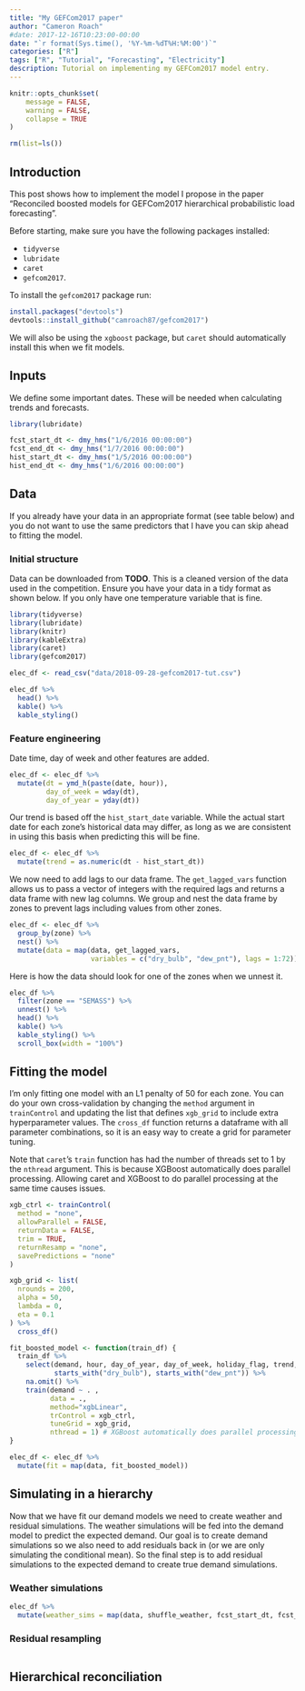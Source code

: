 ```yaml
---
title: "My GEFCom2017 paper"
author: "Cameron Roach"
#date: 2017-12-16T10:23:00-00:00
date: "`r format(Sys.time(), '%Y-%m-%dT%H:%M:00')`"
categories: ["R"]
tags: ["R", "Tutorial", "Forecasting", "Electricity"]
description: Tutorial on implementing my GEFCom2017 model entry.
---
```


```r
knitr::opts_chunk$set(
	message = FALSE,
	warning = FALSE,
	collapse = TRUE
)

rm(list=ls())
```


## Introduction

This post shows how to implement the model I propose in the paper "Reconciled boosted models for GEFCom2017 hierarchical probabilistic load forecasting".

Before starting, make sure you have the following packages installed:

* `tidyverse`
* `lubridate`
* `caret`
* `gefcom2017`.

To install the `gefcom2017` package run:

```r
install.packages("devtools")
devtools::install_github("camroach87/gefcom2017")
```


We will also be using the `xgboost` package, but `caret` should automatically install this when we fit models.

## Inputs

We define some important dates. These will be needed when calculating trends and forecasts.

```r
library(lubridate)

fcst_start_dt <- dmy_hms("1/6/2016 00:00:00")
fcst_end_dt <- dmy_hms("1/7/2016 00:00:00")
hist_start_dt <- dmy_hms("1/5/2016 00:00:00")
hist_end_dt <- dmy_hms("1/6/2016 00:00:00")
```


## Data

If you already have your data in an appropriate format (see table below) and you do not want to use the same predictors that I have you can skip ahead to fitting the model.

### Initial structure

Data can be downloaded from __TODO__. This is a cleaned version of the data used in the competition. Ensure you have your data in a tidy format as shown below. If you only have one temperature variable that is fine.

```r
library(tidyverse)
library(lubridate)
library(knitr)
library(kableExtra)
library(caret)
library(gefcom2017)

elec_df <- read_csv("data/2018-09-28-gefcom2017-tut.csv")

elec_df %>% 
  head() %>% 
  kable() %>% 
  kable_styling()
```


### Feature engineering

Date time, day of week and other features are added.

```r
elec_df <- elec_df %>% 
  mutate(dt = ymd_h(paste(date, hour)),
         day_of_week = wday(dt),
         day_of_year = yday(dt))
```

Our trend is based off the `hist_start_date` variable. While the actual start date for each zone's historical data may differ, as long as we are consistent in using this basis when predicting this will be fine.

```r
elec_df <- elec_df %>% 
  mutate(trend = as.numeric(dt - hist_start_dt))
```

We now need to add lags to our data frame. The `get_lagged_vars` function allows us to pass a vector of integers with the required lags and returns a data frame with new lag columns. We group and nest the data frame by zones to prevent lags including values from other zones.

```r
elec_df <- elec_df %>%
  group_by(zone) %>% 
  nest() %>% 
  mutate(data = map(data, get_lagged_vars,
                    variables = c("dry_bulb", "dew_pnt"), lags = 1:72))
```

Here is how the data should look for one of the zones when we unnest it.

```r
elec_df %>% 
  filter(zone == "SEMASS") %>% 
  unnest() %>% 
  head() %>% 
  kable() %>% 
  kable_styling() %>%
  scroll_box(width = "100%")
```


## Fitting the model

I'm only fitting one model with an L1 penalty of 50 for each zone. You can do your own cross-validation by changing the `method` argument in `trainControl` and updating the list that defines `xgb_grid` to include extra hyperparameter values. The `cross_df` function returns a dataframe with all parameter combinations, so it is an easy way to create a grid for parameter tuning.

Note that `caret`'s `train` function has had the number of threads set to 1 by the `nthread` argument. This is because XGBoost automatically does parallel processing. Allowing caret and XGBoost to do parallel processing at the same time causes issues.

```r
xgb_ctrl <- trainControl(
  method = "none",
  allowParallel = FALSE,
  returnData = FALSE,
  trim = TRUE,
  returnResamp = "none",
  savePredictions = "none"
)

xgb_grid <- list(
  nrounds = 200,
  alpha = 50,
  lambda = 0,
  eta = 0.1
) %>% 
  cross_df()

fit_boosted_model <- function(train_df) {
  train_df %>%
    select(demand, hour, day_of_year, day_of_week, holiday_flag, trend,
           starts_with("dry_bulb"), starts_with("dew_pnt")) %>%
    na.omit() %>% 
    train(demand ~ . ,
          data = .,
          method="xgbLinear",
          trControl = xgb_ctrl,
          tuneGrid = xgb_grid,
          nthread = 1) # XGBoost automatically does parallel processing
}

elec_df <- elec_df %>% 
  mutate(fit = map(data, fit_boosted_model))
```


## Simulating in a hierarchy

Now that we have fit our demand models we need to create weather and residual simulations. The weather simulations will be fed into the demand model to predict the expected demand. Our goal is to create demand simulations so we also need to add residuals back in (or we are only simulating the conditional mean). So the final step is to add residual simulations to the expected demand to create true demand simulations.

### Weather simulations

```r
elec_df %>% 
  mutate(weather_sims = map(data, shuffle_weather, fcst_start_dt, fcst_end_dt, trend_start))
```

### Residual resampling

```r

```


## Hierarchical reconciliation

